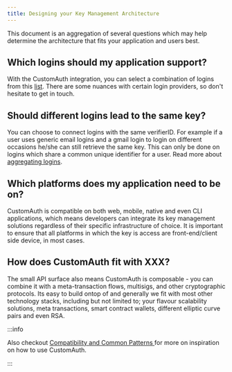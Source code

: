 ```yaml
---
title: Designing your Key Management Architecture
---
```


This document is an aggregation of several questions which may help determine the architecture that fits your application and users best.

## Which logins should my application support?

With the CustomAuth integration, you can select a combination of logins from this [list](verifiers). There are some nuances with certain login
providers, so don't hesitate to get in touch.

## Should different logins lead to the same key?

You can choose to connect logins with the same verifierID. For example if a user uses generic email logins and a gmail login to login on different
occasions he/she can still retrieve the same key. This can only be done on logins which share a common unique identifier for a user. Read more about
[aggregating logins](verifiers#aggregating-loginsverifiers).

## Which platforms does my application need to be on?

CustomAuth is compatible on both web, mobile, native and even CLI applications, which means developers can integrate its key management solutions
regardless of their specific infrastructure of choice. It is important to ensure that all platforms in which the key is access are front-end/client
side device, in most cases.

## How does CustomAuth fit with XXX?

The small API surface also means CustomAuth is composable - you can combine it with a meta-transaction flows, multisigs, and other cryptographic
protocols. Its easy to build ontop of and generally we fit with most other technology stacks, including but not limited to; your flavour scalability
solutions, meta transactions, smart contract wallets, different elliptic curve pairs and even RSA.

:::info

Also checkout [Compatibility and Common Patterns ](compatibility-and-common-patterns/README) for more on inspiration on how to use CustomAuth.

:::
